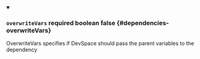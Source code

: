 
<details className="config-field" data-expandable="false" open>
<summary>

### `overwriteVars` <span class="config-field-required" data-required="false">required</span> <span class="config-field-type">boolean</span> <span class="config-field-default">false</span> <span class="config-field-enum"></span> {#dependencies-overwriteVars}

OverwriteVars specifies if DevSpace should pass the parent variables to the dependency

</summary>



</details>
